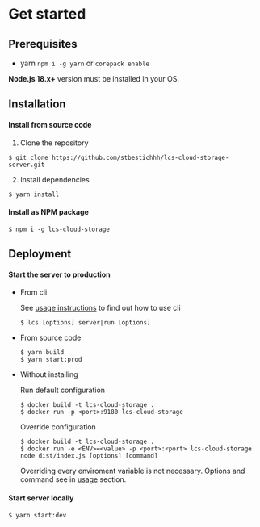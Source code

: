 # Get started

## Prerequisites

* yarn `npm i -g yarn` or `corepack enable`

**Node.js 18.x+** version must be installed in your OS.

## Installation

#### Install from source code

1. Clone the repository

```shell
$ git clone https://github.com/stbestichhh/lcs-cloud-storage-server.git
```

2. Install dependencies

```shell
$ yarn install
```

#### Install as NPM package

```shell
$ npm i -g lcs-cloud-storage
```

## Deployment

#### Start the server to production

* From cli

  See [usage instructions](advanced/cli.mdx) to find out how to use cli

  ```shell
  $ lcs [options] server|run [options]
  ```

* From source code

  ```shell
  $ yarn build
  $ yarn start:prod
  ```

* Without installing

  Run default configuration

  ```shell
  $ docker build -t lcs-cloud-storage .
  $ docker run -p <port>:9180 lcs-cloud-storage
  ```

  Override configuration
  ```shell
  $ docker build -t lcs-cloud-storage .
  $ docker run -e <ENV>=<value> -p <port>:<port> lcs-cloud-storage node dist/index.js [options] [command]
  ```

  Overriding every enviroment variable is not necessary. Options and command see in [usage](advanced/cli.mdx) section.

#### Start server locally

```shell
$ yarn start:dev
```

